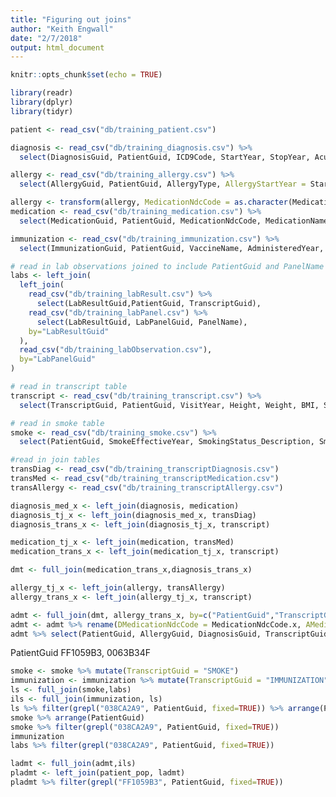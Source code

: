 ```yaml
---
title: "Figuring out joins"
author: "Keith Engwall"
date: "2/7/2018"
output: html_document
---
```


```r
knitr::opts_chunk$set(echo = TRUE)
```

```r
library(readr)
library(dplyr)
library(tidyr)
```

```r

patient <- read_csv("db/training_patient.csv")

diagnosis <- read_csv("db/training_diagnosis.csv") %>%
  select(DiagnosisGuid, PatientGuid, ICD9Code, StartYear, StopYear, Acute)

allergy <- read_csv("db/training_allergy.csv") %>%
  select(AllergyGuid, PatientGuid, AllergyType, AllergyStartYear = StartYear, ReactionName, SeverityName, MedicationNdcCode)

allergy <- transform(allergy, MedicationNdcCode = as.character(MedicationNdcCode))                     
medication <- read_csv("db/training_medication.csv") %>%
  select(MedicationGuid, PatientGuid, MedicationNdcCode, MedicationName, MedicationStrength, Schedule, DiagnosisGuid)

immunization <- read_csv("db/training_immunization.csv") %>%
  select(ImmunizationGuid, PatientGuid, VaccineName, AdministeredYear, CvxCode)

# read in lab observations joined to include PatientGuid and PanelName
labs <- left_join(
  left_join(
    read_csv("db/training_labResult.csv") %>%
      select(LabResultGuid,PatientGuid, TranscriptGuid),
    read_csv("db/training_labPanel.csv") %>%
      select(LabResultGuid, LabPanelGuid, PanelName),
    by="LabResultGuid"
  ),
  read_csv("db/training_labObservation.csv"),
  by="LabPanelGuid"
)  

# read in transcript table
transcript <- read_csv("db/training_transcript.csv") %>%
  select(TranscriptGuid, PatientGuid, VisitYear, Height, Weight, BMI, SystolicBP, DiastolicBP, RespiratoryRate, HeartRate, Temperature)

# read in smoke table
smoke <- read_csv("db/training_smoke.csv") %>%
  select(PatientGuid, SmokeEffectiveYear, SmokingStatus_Description, SmokingStatus_NISTCode)

#read in join tables
transDiag <- read_csv("db/training_transcriptDiagnosis.csv")
transMed <- read_csv("db/training_transcriptMedication.csv")
transAllergy <- read_csv("db/training_transcriptAllergy.csv")


```

```r
diagnosis_med_x <- left_join(diagnosis, medication)
diagnosis_tj_x <- left_join(diagnosis_med_x, transDiag)
diagnosis_trans_x <- left_join(diagnosis_tj_x, transcript)
```

```r

medication_tj_x <- left_join(medication, transMed)
medication_trans_x <- left_join(medication_tj_x, transcript)
```

```r
dmt <- full_join(medication_trans_x,diagnosis_trans_x) 

allergy_tj_x <- left_join(allergy, transAllergy)
allergy_trans_x <- left_join(allergy_tj_x, transcript)
```

```r
admt <- full_join(dmt, allergy_trans_x, by=c("PatientGuid","TranscriptGuid"))
admt <- admt %>% rename(DMedicationNdcCode = MedicationNdcCode.x, AMedicationNdcCode = MedicationNdcCode.y)
admt %>% select(PatientGuid, AllergyGuid, DiagnosisGuid, TranscriptGuid, DMedicationNdcCode, AMedicationNdcCode) %>% filter(grepl("038CA2A9", PatientGuid, fixed=TRUE)) %>% arrange(TranscriptGuid, PatientGuid, TranscriptGuid)
```
PatientGuid FF1059B3, 0063B34F
```r
smoke <- smoke %>% mutate(TranscriptGuid = "SMOKE")
immunization <- immunization %>% mutate(TranscriptGuid = "IMMUNIZATION")
ls <- full_join(smoke,labs)
ils <- full_join(immunization, ls)
ls %>% filter(grepl("038CA2A9", PatientGuid, fixed=TRUE)) %>% arrange(PatientGuid)
smoke %>% arrange(PatientGuid)
smoke %>% filter(grepl("038CA2A9", PatientGuid, fixed=TRUE))
immunization
labs %>% filter(grepl("038CA2A9", PatientGuid, fixed=TRUE))
```

```r
ladmt <- full_join(admt,ils) 
pladmt <- left_join(patient_pop, ladmt) 
pladmt %>% filter(grepl("FF1059B3", PatientGuid, fixed=TRUE))
```